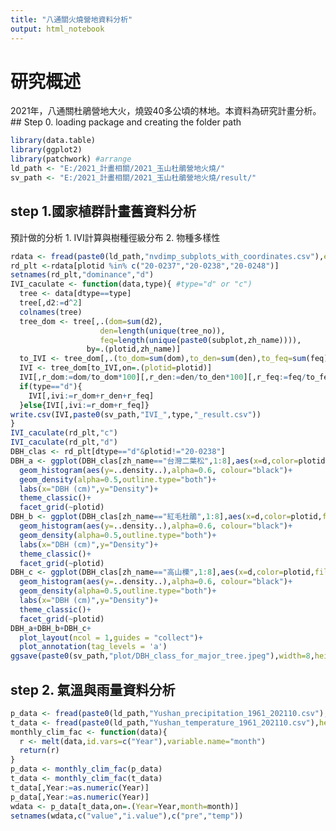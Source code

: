 ```yaml
---
title: "八通關火燒營地資料分析"
output: html_notebook
---
```

# 研究概述
2021年，八通關杜鵑營地大火，燒毀40多公頃的林地。本資料為研究計畫分析。
## Step 0. loading package and creating the folder path
```r
library(data.table)
library(ggplot2)
library(patchwork) #arrange
ld_path <- "E:/2021_計畫相關/2021_玉山杜鵑營地火燒/"
sv_path <- "E:/2021_計畫相關/2021_玉山杜鵑營地火燒/result/"
```
## step 1.國家植群計畫舊資料分析
預計做的分析
1. IVI計算與樹種徑級分布
2. 物種多樣性 
```r
rdata <- fread(paste0(ld_path,"nvdimp_subplots_with_coordinates.csv"),encoding ="UTF-8")
rd_plt <-rdata[plotid %in% c("20-0237","20-0238","20-0248")] 
setnames(rd_plt,"dominance","d")
IVI_caculate <- function(data,type){ #type="d" or "c")
  tree <- data[dtype==type]
  tree[,d2:=d^2]
  colnames(tree)
  tree_dom <- tree[,.(dom=sum(d2),
                    den=length(unique(tree_no)),
                    feq=length(unique(paste0(subplot,zh_name)))),
                 by=.(plotid,zh_name)]
  to_IVI <- tree_dom[,.(to_dom=sum(dom),to_den=sum(den),to_feq=sum(feq)),by=.(plotid)]
  IVI <- tree_dom[to_IVI,on=.(plotid=plotid)]
  IVI[,r_dom:=dom/to_dom*100][,r_den:=den/to_den*100][,r_feq:=feq/to_feq*100]
  if(type=="d"){
    IVI[,ivi:=r_dom+r_den+r_feq]
  }else{IVI[,ivi:=r_dom+r_feq]}
write.csv(IVI,paste0(sv_path,"IVI_",type,"_result.csv"))
}
IVI_caculate(rd_plt,"c")
IVI_caculate(rd_plt,"d")
DBH_clas <- rd_plt[dtype=="d"&plotid!="20-0238"]
DBH_a <- ggplot(DBH_clas[zh_name=="台灣二葉松",1:8],aes(x=d,color=plotid,fill=plotid))+
  geom_histogram(aes(y=..density..),alpha=0.6, colour="black")+
  geom_density(alpha=0.5,outline.type="both")+
  labs(x="DBH (cm)",y="Density")+
  theme_classic()+
  facet_grid(~plotid)
DBH_b <- ggplot(DBH_clas[zh_name=="紅毛杜鵑",1:8],aes(x=d,color=plotid,fill=plotid))+
  geom_histogram(aes(y=..density..),alpha=0.6, colour="black")+
  geom_density(alpha=0.5,outline.type="both")+
  labs(x="DBH (cm)",y="Density")+
  theme_classic()+
  facet_grid(~plotid)
DBH_c <- ggplot(DBH_clas[zh_name=="高山櫟",1:8],aes(x=d,color=plotid,fill=plotid))+
  geom_histogram(aes(y=..density..),alpha=0.6, colour="black")+
  geom_density(alpha=0.5,outline.type="both")+
  labs(x="DBH (cm)",y="Density")+
  theme_classic()+
  facet_grid(~plotid) 
DBH_a+DBH_b+DBH_c+
  plot_layout(ncol = 1,guides = "collect")+
  plot_annotation(tag_levels = 'a')
ggsave(paste0(sv_path,"plot/DBH_class_for_major_tree.jpeg"),width=8,height=10,dpi=600)
```
## step 2. 氣溫與雨量資料分析
```r
p_data <- fread(paste0(ld_path,"Yushan_precipitation_1961_202110.csv"),header = TRUE)
t_data <- fread(paste0(ld_path,"Yushan_temperature_1961_202110.csv"),header = TRUE)
monthly_clim_fac <- function(data){
  r <- melt(data,id.vars=c("Year"),variable.name="month")
  return(r)
}
p_data <- monthly_clim_fac(p_data)
t_data <- monthly_clim_fac(t_data)
t_data[,Year:=as.numeric(Year)]
p_data[,Year:=as.numeric(Year)]
wdata <- p_data[t_data,on=.(Year=Year,month=month)]
setnames(wdata,c("value","i.value"),c("pre","temp"))



```

